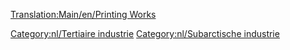 [[Translation:Main/en/Printing Works]]{{en/-}}
{{Template:Industrieën/Nl
|image=Printworks.png
|name=Drukkerij
|climates=[[Main/en/Klimaat/Nl#Subarctisch|Subarctisch]].
|accepts=[[Main/nl/Papier|Papier]]
|produces=[[Main/nl/Goederen|Goederen]]
|notes=Niet aanwezig in andere [[Main/nl/Klimaat|klimaten]].
}}

{{nl/Navbox Industrieën}}
[[Category:nl/Tertiaire industrie]]
[[Category:nl/Subarctische industrie]]